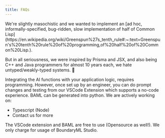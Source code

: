 ```yaml
---
title: FAQs
---
```


<AccordionGroup>
  <Accordion title="Making a language is a bit... much. Why?">
We're slightly masochistic and we wanted to implement an [ad hoc, informally-specified, bug-ridden, slow implementation of half of Common Lisp](https://en.wikipedia.org/wiki/Greenspun%27s_tenth_rule#:~:text=Greenspun's%20tenth%20rule%20of%20programming,of%20half%20of%20Common%20Lisp.).

But in all seriousness, we were inspired by Prisma and JSX, and also being C++ and Java programmers for almost 10 years each, we hate untyped/weakly-typed systems. 🙂

  </Accordion>

<Accordion title="Does Boundary offer a no-code solution?">
  Integrating the AI functions with your application logic, requires
  programming. However, once set up by an engineer, you can do prompt changes
  and testing from our VSCode Extension which supports a no-code experience.
</Accordion>

<Accordion title="What languages are supported?">
  BAML can be generated into python. We are actively working on:
  <ul>
    <li>Typescript (Node)</li>
    <li>
      <Tooltip tip="Join the discord!">Contact us for more</Tooltip>
    </li>
  </ul>
</Accordion>

  <Accordion title="How much does this cost?">
    The VSCode extension and BAML are free to use (Opensource as well!). We only charge for usage of
    BoundaryML Studio.
  </Accordion>
</AccordionGroup>
